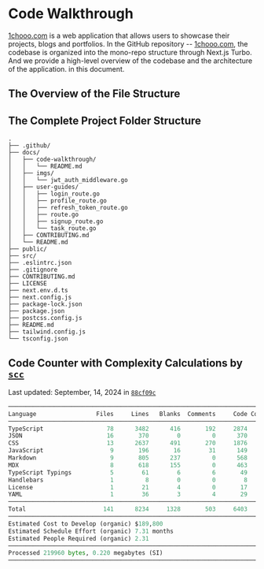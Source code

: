 
# Code Walkthrough

[1chooo.com](https://1chooo.com) is a web application that allows users to showcase their projects, blogs and portfolios. In the GitHub repository -- [1chooo.com](https://github.com/1chooo/1chooo.com), the codebase is organized into the mono-repo structure through Next.js Turbo. And we provide a high-level overview of the codebase and the architecture of the application. in this document.

## The Overview of the File Structure

<FileTree>
  <FileTree.Folder name=".github" />
  <FileTree.Folder name="apps" defaultOpen>
    <FileTree.Folder name="docs" />
    <FileTree.Folder name="web" />
  </FileTree.Folder>
  <FileTree.Folder name="package" />
  <FileTree.File name=".gitignore" />
  <FileTree.File name="CONTRIBUTING.md" />
  <FileTree.File name="LICENSE" />
  <FileTree.File name="README.md" />
  <FileTree.File name="package-lock.json" />
  <FileTree.File name="package.json" />
  <FileTree.File name="turbo.json" />
</FileTree>

## The Complete Project Folder Structure

```
.
├── .github/
├── docs/
│   ├── code-walkthrough/
│   │   └── README.md
│   ├── imgs/
│   │   └── jwt_auth_middleware.go
│   ├── user-guides/
│   │   ├── login_route.go
│   │   ├── profile_route.go
│   │   ├── refresh_token_route.go
│   │   ├── route.go
│   │   ├── signup_route.go
│   │   └── task_route.go
│   ├── CONTRIBUTING.md
│   └── README.md
├── public/
├── src/
├── .eslintrc.json
├── .gitignore
├── CONTRIBUTING.md
├── LICENSE
├── next.env.d.ts
├── next.config.js
├── package-lock.json
├── package.json
├── postcss.config.js
├── README.md
├── tailwind.config.js
└── tsconfig.json
```

## Code Counter with Complexity Calculations by [`scc`](https://github.com/boyter/scc) 

Last updated: September, 14, 2024 in [`88cf09c`](https://github.com/1chooo/1chooo.com/commit/88cf09c3f291bef202d08a16712a6eae3922cfc7)

```py
───────────────────────────────────────────────────────────────────────────────
Language                 Files     Lines   Blanks  Comments     Code Complexity
───────────────────────────────────────────────────────────────────────────────
TypeScript                  78      3482      416       192     2874        223
JSON                        16       370        0         0      370          0
CSS                         13      2637      491       270     1876          0
JavaScript                   9       196       16        31      149          0
Markdown                     9       805      237         0      568          0
MDX                          8       618      155         0      463          0
TypeScript Typings           5        61        6         6       49          3
Handlebars                   1         8        0         0        8          0
License                      1        21        4         0       17          0
YAML                         1        36        3         4       29          0
───────────────────────────────────────────────────────────────────────────────
Total                      141      8234     1328       503     6403        226
───────────────────────────────────────────────────────────────────────────────
Estimated Cost to Develop (organic) $189,800
Estimated Schedule Effort (organic) 7.31 months
Estimated People Required (organic) 2.31
───────────────────────────────────────────────────────────────────────────────
Processed 219960 bytes, 0.220 megabytes (SI)
───────────────────────────────────────────────────────────────────────────────
```

